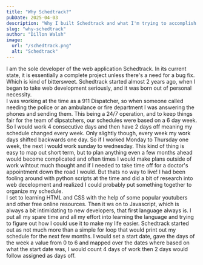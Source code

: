 ```yaml
---
title: "Why Schedtrack?"
pubDate: 2025-04-03
description: "Why I built Schedtrack and what I'm trying to accomplish with it."
slug: "why-schedtrack"
author: "Dillon Walsh"
image:
  url: "/schedtrack.png"
  alt: "Schedtrack"
---
```


I am the sole developer of the web application Schedtrack. In its current state,
it is essentially a complete project unless there's a need for a bug fix. Which is kind of bittersweet.
Schedtrack started almost 2 years ago, when I began to take web development seriously,
and it was born out of personal necessity. 
<br />
I was working at the time as a 911 Dispatcher, so when
someone called needing the police or an ambulance or fire department I was answering the phones
and sending them. This being a 24/7 operation, and to keep things fair for the team of dipsatchers,
our schedules were based on a 6 day week. So I would work 4 consecutive days and then have 2 days off meaning
my schedule changed every week. Only slightly though, every week my work days shifted backwards one day.
So if I worked Monday to Thursday one week, the next i would work sunday to wednesday. This kind of thing
is easy to map out short term, but to plan anything even a few months ahead would become complicated and often
times I would make plans outside of work wihtout much thought and if I needed to take time off for a doctor's
appointment down the road I would. But thats no way to live! I had been fooling around with python scripts at
the time and did a bit of research into web decelopment and realized I could probably put something together
to organize my schedule. 
<br />
I set to learning HTML and CSS with the help of some popular youtubers and other free
online resources. Then it ws on to Javascript, which is always a bit intimidating to new developers, that first
language always is. I put all my spare time and all my effort into learning the language and trying to figure out how I could use it to make my life easier.
Schedtrack started out as not much more than a simple for loop that would print out my schedule for the next few months.
I would set a start date, gave the days of the week a value from 0 to 6 and mapped over the dates where based on what the
 start date was, I would count 4 days of work then 2 days would follow assigned as days off.
